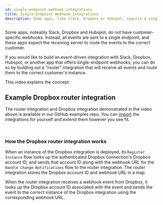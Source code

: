 ```yaml
---
id: single-endpoint-webhook-integrations
title: Single-Endpoint Webhook Integrations
description: Some apps, like Slack, Dropbox or Hubspot, require a single endpoint to be configured for all events. This guide explains how to route events to the correct instance in such cases.
---
```




Some apps, noteably Slack, Dropbox and Hubspot, do not have customer-specific webhooks.
Instead, all events are sent to a single endpoint, and these apps expect the receiving server to route the events to the correct customer.

If you would like to build an event-driven integration with Slack, Dropbox, Hubspot, or another app that offers single-endpoint webhooks, you can do so by building out a "router" integration that will receive all events and route them to the correct customer's instance.

This video explains the concept:


## Example Dropbox router integration

The router integration and Dropbox integration demonstrated in the video above is available in our GitHub examples repo.
You can [import](/docs/composer/builder/integrations.mdx#importing-an-integration) the integrations for yourself and extend them however you see fit.

<ExampleIntegrationLink
  href="https://github.com/prismatic-io/examples/blob/main/integrations/dropbox/example-dropbox-router.yml"
  title="Router Integration"
/>
<br />
<ExampleIntegrationLink
  href="https://github.com/prismatic-io/examples/blob/main/integrations/dropbox/example-dropbox-integration.yml"
  title="Example Dropbox Integration"
/>

### How the Dropbox router integration works

When an instance of the Dropbox integration is deployed, its `Register Instance` flow looks up the authenticated Dropbox connection's Dropbox account ID, and sends that account ID along with the webhook URL for the `Handle Change Notifications` flow to the router integration.
The router integration stores the Dropbox account ID and webhook URL in a map.

When the router integration receives a webhook event from Dropbox, it looks up the Dropbox account ID associated with the event and sends the event to the correct instance of the Dropbox integration using the corresponding webhook URL.
